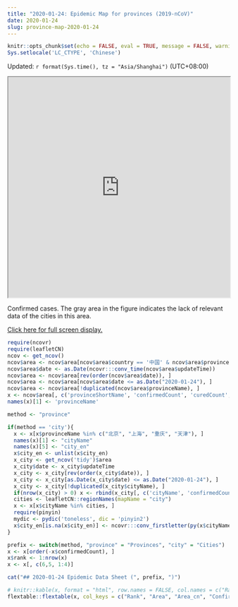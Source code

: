 ```yaml
---
title: "2020-01-24: Epidemic Map for provinces (2019-nCoV)"
date: 2020-01-24
slug: province-map-2020-01-24
---
```


```r
knitr::opts_chunk$set(echo = FALSE, eval = TRUE, message = FALSE, warning = FALSE, error = FALSE)
Sys.setlocale('LC_CTYPE', 'Chinese')
```

Updated: `r format(Sys.time(), tz = "Asia/Shanghai")` (UTC+08:00)

<iframe seamless src="https://pzhaonet.github.io/ncov/leaflet/leafmap-province-2020-01-24.html" width="100%" height="500"></iframe>

Confirmed cases. The gray area in the figure indicates the lack of relevant data of the cities in this area.

[Click here for full screen display.](https://pzhaonet.github.io/ncov/leaflet/leafmap-province-2020-01-24.html)


```r
require(ncovr)
require(leafletCN)
ncov <- get_ncov()
ncov$area <- ncov$area[ncov$area$country == '中国' & ncov$area$provinceName != '待明确地区' , ]
ncov$area$date <- as.Date(ncovr:::conv_time(ncov$area$updateTime))
ncov$area <- ncov$area[rev(order(ncov$area$date)), ]
ncov$area <- ncov$area[ncov$area$date <= as.Date("2020-01-24"), ]
ncov$area <- ncov$area[!duplicated(ncov$area$provinceName), ]
x <- ncov$area[, c('provinceShortName', 'confirmedCount', 'curedCount', 'deadCount', 'province_en')]
names(x)[1] <- 'provinceName'

method <- "province"

if(method == 'city'){
  x <- x[x$provinceName %in% c("北京", "上海", "重庆", "天津"), ]
  names(x)[1] <- "cityName"
  names(x)[5] <- "city_en"
  x$city_en <- unlist(x$city_en)
  x_city <- get_ncov('tidy')$area
  x_city$date <- x_city$updateTime
  x_city <- x_city[rev(order(x_city$date)), ]
  x_city <- x_city[as.Date(x_city$date) <= as.Date("2020-01-24"), ]
  x_city <- x_city[!duplicated(x_city$cityName), ]
  if(nrow(x_city) > 0) x <- rbind(x_city[, c('cityName', 'confirmedCount', 'curedCount', 'deadCount', 'city_en')], x)
  cities <- leafletCN::regionNames(mapName = "city")
  x <- x[x$cityName %in% cities, ]
  require(pinyin)
  mydic <- pydic('toneless', dic = 'pinyin2')
  x$city_en[is.na(x$city_en)] <- ncovr:::conv_firstletter(py(x$cityName[is.na(x$city_en)], dic = mydic, sep =''))
}

prefix <- switch(method, "province" = "Provinces", "city" = "Cities")
x <- x[order(-x$confirmedCount), ]
x$rank <- 1:nrow(x)
x <- x[, c(6,5, 1:4)]
```

```r
cat("## 2020-01-24 Epidemic Data Sheet (", prefix, ")")
```

```r
# knitr::kable(x, format = "html", row.names = FALSE, col.names = c("Rank", "Area", "Area_cn", "Confirmed", "Cured", "Dead"))
flextable::flextable(x, col_keys = c("Rank", "Area", "Area_cn", "Confirmed", "Cured", "Dead"))
```
